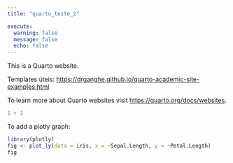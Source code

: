 ```yaml
---
title: "quarto_teste_2"

execute: 
  warning: false
  message: false
  echo: false
---
```


This is a Quarto website.

Templates úteis: <https://drganghe.github.io/quarto-academic-site-examples.html>

To learn more about Quarto websites visit <https://quarto.org/docs/websites>.

```r
1 + 1
```

To add a plotly graph:

```r
library(plotly)
fig <- plot_ly(data = iris, x = ~Sepal.Length, y = ~Petal.Length)
fig

```
